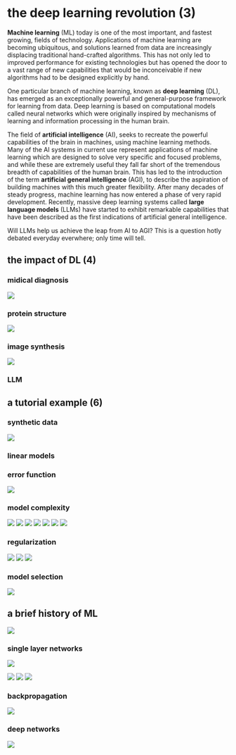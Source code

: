# the deep learning revolution (3)

**Machine learning** (ML) today is one of the most important, and fastest growing, fields of technology. Applications of machine learning are becoming ubiquitous, and solutions learned from data are increasingly displacing traditional hand-crafted algorithms. This has not only led to improved performance for existing technologies but has opened the door to a vast range of new capabilities that would be inconceivable if new algorithms had to be designed explicitly by hand.

One particular branch of machine learning, known as **deep learning** (DL), has emerged as an exceptionally powerful and general-purpose framework for learning from data. Deep learning is based on computational models called neural networks which were originally inspired by mechanisms of learning and information processing in the human brain.

The field of **artificial intelligence** (AI), seeks to recreate the powerful capabilities of the brain in machines, using machine learning methods. Many of the AI systems in current use represent applications of machine learning which are designed to solve very specific and focused problems, and while these are extremely useful they fall far short of the tremendous breadth of capabilities of the human brain. This has led to the introduction of the term **artificial general intelligence** (AGI), to describe the aspiration of building machines with this much greater flexibility.  After many decades of steady progress, machine learning has now entered a phase of very rapid development. Recently, massive deep learning systems called **large language models** (LLMs) have started to exhibit remarkable capabilities that have been described as the first indications of artificial general intelligence.

Will LLMs help us achieve the leap from AI to AGI? This is a question hotly debated everyday everwhere; only time will tell.

## the impact of DL (4)

### midical diagnosis

![](./img/DLFC/Chapter-1/Figure_1.png)

### protein structure

![](./img/DLFC/Chapter-1/Figure_2.png)

### image synthesis

![](./img/DLFC/Chapter-1/Figure_3.png)

### LLM

## a tutorial example (6)

### synthetic data

![](./img/DLFC/Chapter-1/Figure_4.png)

### linear models

### error function

![](./img/DLFC/Chapter-1/Figure_5.png)

### model complexity

![](./img/DLFC/Chapter-1/Figure_6_a.png)
![](./img/DLFC/Chapter-1/Figure_6_b.png)
![](./img/DLFC/Chapter-1/Figure_6_c.png)
![](./img/DLFC/Chapter-1/Figure_6_d.png)
![](./img/DLFC/Chapter-1/Figure_7.png)
![](./img/DLFC/Chapter-1/Figure_8_a.png)
![](./img/DLFC/Chapter-1/Figure_8_b.png)

### regularization

![](./img/DLFC/Chapter-1/Figure_9_a.png)
![](./img/DLFC/Chapter-1/Figure_9_b.png)
![](./img/DLFC/Chapter-1/Figure_10.png)

### model selection

![](./img/DLFC/Chapter-1/Figure_11.png)

## a brief history of ML

![](./img/DLFC/Chapter-1/Figure_12.jpg)

### single layer networks

![](./img/DLFC/Chapter-1/Figure_13.png)

![](./img/DLFC/Chapter-1/Figure_14_a.jpg)
![](./img/DLFC/Chapter-1/Figure_14_b.jpg)
![](./img/DLFC/Chapter-1/Figure_14_c.jpg)

### backpropagation

![](./img/DLFC/Chapter-1/Figure_15.png)

### deep networks

![](./img/DLFC/Chapter-1/Figure_16.png)
